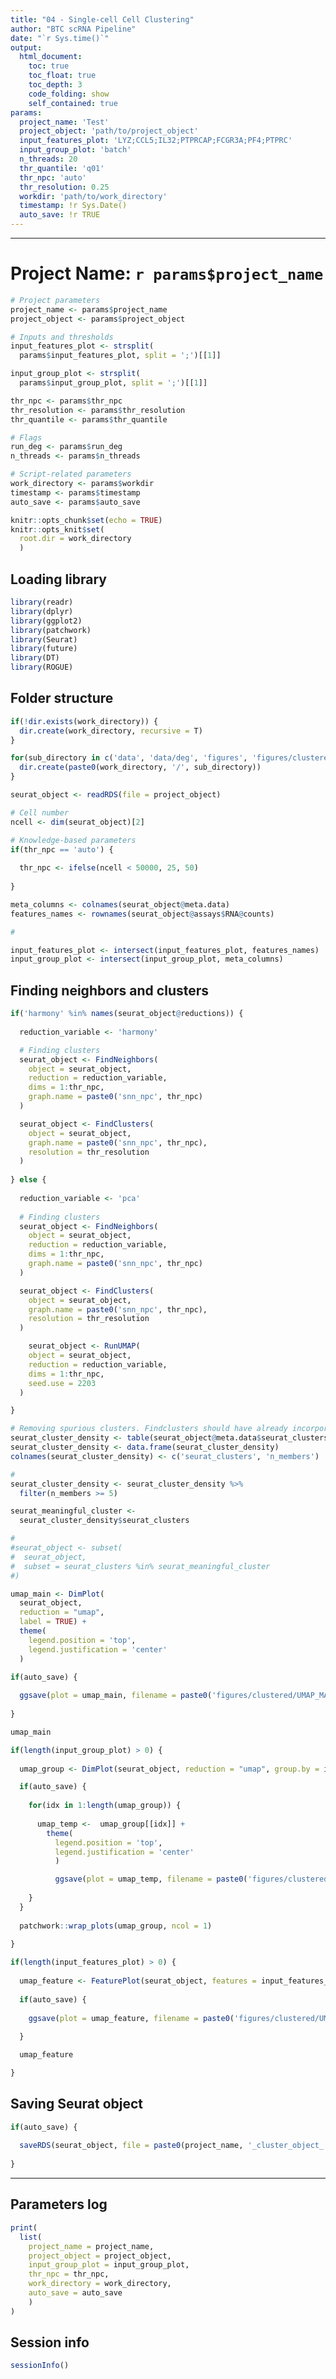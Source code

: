 ---
title: "04 - Single-cell Cell Clustering"
author: "BTC scRNA Pipeline"
date: "`r Sys.time()`"
output:
  html_document:
    toc: true
    toc_float: true
    toc_depth: 3
    code_folding: show
    self_contained: true
params:
  project_name: 'Test'
  project_object: 'path/to/project_object'
  input_features_plot: 'LYZ;CCL5;IL32;PTPRCAP;FCGR3A;PF4;PTPRC'
  input_group_plot: 'batch'
  n_threads: 20
  thr_quantile: 'q01'
  thr_npc: 'auto'
  thr_resolution: 0.25
  workdir: 'path/to/work_directory'
  timestamp: !r Sys.Date()
  auto_save: !r TRUE
---

------------------------------------------------------------------------

# Project Name: `r params$project_name`

```{r setup, include = FALSE, message = FALSE, warning = FALSE, echo = TRUE}

# Project parameters 
project_name <- params$project_name
project_object <- params$project_object

# Inputs and thresholds
input_features_plot <- strsplit(
  params$input_features_plot, split = ';')[[1]]

input_group_plot <- strsplit(
  params$input_group_plot, split = ';')[[1]]

thr_npc <- params$thr_npc
thr_resolution <- params$thr_resolution
thr_quantile <- params$thr_quantile

# Flags
run_deg <- params$run_deg
n_threads <- params$n_threads

# Script-related parameters
work_directory <- params$workdir
timestamp <- params$timestamp
auto_save <- params$auto_save

knitr::opts_chunk$set(echo = TRUE)
knitr::opts_knit$set(
  root.dir = work_directory
  )

```

## Loading library

```{r library, message = FALSE, warning = FALSE, echo = TRUE}

library(readr)
library(dplyr)
library(ggplot2)
library(patchwork)
library(Seurat)
library(future)
library(DT)
library(ROGUE)

```

## Folder structure

```{r project_directory, message = FALSE, warning = FALSE, echo = TRUE}

if(!dir.exists(work_directory)) {
  dir.create(work_directory, recursive = T)
}

for(sub_directory in c('data', 'data/deg', 'figures', 'figures/clustered')) {
  dir.create(paste0(work_directory, '/', sub_directory))
}

```

```{r loading_rds, message = FALSE, warning = FALSE, echo = TRUE}

seurat_object <- readRDS(file = project_object)

# Cell number
ncell <- dim(seurat_object)[2]

# Knowledge-based parameters
if(thr_npc == 'auto') {
  
  thr_npc <- ifelse(ncell < 50000, 25, 50)
  
}

```

```{r basic_input_validation, message = FALSE, warning = FALSE, echo = TRUE}

meta_columns <- colnames(seurat_object@meta.data)
features_names <- rownames(seurat_object@assays$RNA@counts)

#

input_features_plot <- intersect(input_features_plot, features_names)
input_group_plot <- intersect(input_group_plot, meta_columns)

```

## Finding neighbors and clusters

```{r finding_neighbors, message = FALSE, warning = FALSE, echo = TRUE}

if('harmony' %in% names(seurat_object@reductions)) {
  
  reduction_variable <- 'harmony'

  # Finding clusters
  seurat_object <- FindNeighbors(
    object = seurat_object, 
    reduction = reduction_variable, 
    dims = 1:thr_npc,
    graph.name = paste0('snn_npc', thr_npc)
  )

  seurat_object <- FindClusters(
    object = seurat_object,
    graph.name = paste0('snn_npc', thr_npc),
    resolution = thr_resolution
  )
  
} else {
  
  reduction_variable <- 'pca'
  
  # Finding clusters
  seurat_object <- FindNeighbors(
    object = seurat_object, 
    reduction = reduction_variable, 
    dims = 1:thr_npc,
    graph.name = paste0('snn_npc', thr_npc)
  )

  seurat_object <- FindClusters(
    object = seurat_object,
    graph.name = paste0('snn_npc', thr_npc),
    resolution = thr_resolution
  )

    seurat_object <- RunUMAP(
    object = seurat_object,
    reduction = reduction_variable, 
    dims = 1:thr_npc,
    seed.use = 2203
  )

}

```

```{r filtering_clusters, message = FALSE, warning = FALSE, echo = TRUE}

# Removing spurious clusters. Findclusters should have already incorporated singletons.
seurat_cluster_density <- table(seurat_object@meta.data$seurat_clusters)
seurat_cluster_density <- data.frame(seurat_cluster_density)
colnames(seurat_cluster_density) <- c('seurat_clusters', 'n_members')

# 
seurat_cluster_density <- seurat_cluster_density %>%
  filter(n_members >= 5)

seurat_meaningful_cluster <- 
  seurat_cluster_density$seurat_clusters

#
#seurat_object <- subset(
#  seurat_object,
#  subset = seurat_clusters %in% seurat_meaningful_cluster
#)

```

```{r umap_main_plot, message = FALSE, warning = FALSE, echo = TRUE, fig.width = 10, fig.height = 10, dpi = 300}

umap_main <- DimPlot(
  seurat_object, 
  reduction = "umap",
  label = TRUE) +
  theme(
    legend.position = 'top',
    legend.justification = 'center'
  )

if(auto_save) {
  
  ggsave(plot = umap_main, filename = paste0('figures/clustered/UMAP_MAIN_', timestamp, '.pdf'))
  
}

umap_main

```

```{r umap_secondary, message = FALSE, warning = FALSE, echo = TRUE, fig.width = 10, fig.height = 8, dpi = 300}

if(length(input_group_plot) > 0) {
  
  umap_group <- DimPlot(seurat_object, reduction = "umap", group.by = input_group_plot, combine = FALSE)

  if(auto_save) {
  
    for(idx in 1:length(umap_group)) {
      
      umap_temp <-  umap_group[[idx]] + 
        theme(
          legend.position = 'top',
          legend.justification = 'center'
          )

          ggsave(plot = umap_temp, filename = paste0('figures/clustered/UMAP_GROUPED_', idx, '_', timestamp, '.pdf'))
  
    }
  }
  
  patchwork::wrap_plots(umap_group, ncol = 1)
  
}

```

```{r umap_feature_plot, message = FALSE, warning = FALSE, echo = TRUE, fig.width = 15, fig.height = 12, dpi = 300}

if(length(input_features_plot) > 0) {
  
  umap_feature <- FeaturePlot(seurat_object, features = input_features_plot)
  
  if(auto_save) {
  
    ggsave(plot = umap_feature, filename = paste0('figures/clustered/UMAP_FEATURED_', timestamp, '.pdf'))
  
  }

  umap_feature

}

```

## Saving Seurat object

```{r object_dump, message = FALSE, warning = FALSE, echo = TRUE}

if(auto_save) {
  
  saveRDS(seurat_object, file = paste0(project_name, '_cluster_object_', timestamp, '.RDS'))
  
}

```

------------------------------------------------------------------------

## Parameters log

```{r params_log, message = FALSE, warning = FALSE, echo = TRUE}

print(
  list(
    project_name = project_name,
    project_object = project_object,
    input_group_plot = input_group_plot,
    thr_npc = thr_npc,
    work_directory = work_directory,
    auto_save = auto_save
    )
)

```

## Session info

```{r session_info, message = FALSE, warning = FALSE, echo = TRUE}

sessionInfo()

```
